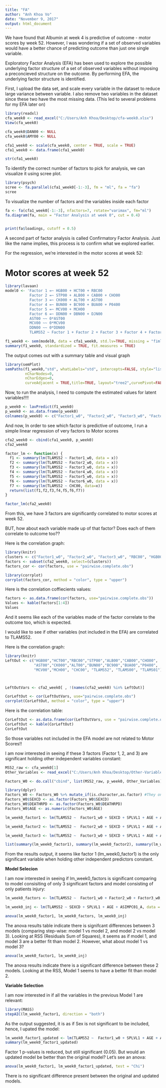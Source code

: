 ```yaml
---
title: "FA"
author: "Anh Khoa Vo"
date: "November 9, 2017"
output: html_document
---
```




We have found that Albumin at week 4 is predictive of outcome - motor scores by week 52. However, I was wondering if a set of observed variables would have a better chance of predicting outcome than just one single variable. 


Exploratory Factor Analysis (EFA) has been used to explore the possible underlying factor structure of a set of observed variables without imposing a preconcieved structure on the outcome. By performing EFA, the underlying factor structure is identified. 

First, I upload the data set, and scale every variable in the dataset to reduce large variance between variable. I also remove two variables in the dataset since these two have the most missing data. (This led to several problems for my EFA later on) 

```r
library(readxl)
cfa_week0 <- read_excel("C:/Users/Anh Khoa/Desktop/cfa-week0.xlsx")
View(cfa_week0)

cfa_week0$DAN00 <- NULL
cfa_week0$AMY00 <- NULL

cfa1_week0 <- scale(cfa_week0, center = TRUE, scale = TRUE)
cfa1_week0 <- data.frame(cfa1_week0)

str(cfa1_week0)
```

To identify the correct number of factors to pick for analysis, we can visualize it using scree plot. 

```r
library(psych)
scree <- fa.parallel(cfa1_week0[-1:-3], fm = "ml", fa = "fa")
scree
```

To visualize the number of factors and the variables inside each factor 

```r
fa <- fa(cfa1_week0[-1:-3], nfactors=7, rotate="varimax", fm="ml")
fa.diagram(fa, main = "Factor Analysis at week 0", cut = 0.4)


print(fa$loadings, cutoff = 0.5)
```

A second part of factor analysis is called Confirmatory Factor Analysis. Just like the name implies, this process is to confirm what we explored earlier. 

For the regression, we're interested in the motor scores at week 52: 

# Motor scores at week 52

```r
library(lavaan)
model0 <- 'Factor 1 =~ HGB00 + HCT00 + RBC00 
           Factor 2 =~ STP00 + ALB00 + CAB00 + CHO00
           Factor 3 =~ CK000 + ALT00 + AST00
           Factor 4 =~ BUN00 + BC900 + BUA00 + P0400
           Factor 5 =~ MCV00 + MCH00
           Factor 6 =~ DDN00 + DBN00 + DJN00
           AST00 ~~ 0*AST00
           MCV00 ~~ 0*MCV00
           DDN00 ~~ 0*DDN00
           TLAMS52 ~ Factor 1 + Factor 2 + Factor 3 + Factor 4 + Factor 5 + Factor 6'

f1_week0 <- sem(model0, data = cfa1_week0, std.lv=TRUE, missing = "fiml")
summary(f1_week0, standardized = TRUE, fit.measures = TRUE)

```

The output comes out with a summary table and visual graph 

```r
library(semPlot)
semPaths(f1_week0,"std", whatLabels="std", intercepts=FALSE, style="lisrel", residuals = FALSE,
         nCharNodes=0, 
         nCharEdges=0,
         curveAdjacent = TRUE,title=TRUE, layout="tree2",curvePivot=FALSE)
```

Now, to run the analysis, I need to compute the estimated values for latent variables!!!! 

```r
p_week0 <- lavPredict(f1_week0)
p_week0 <- as.data.frame(p_week0)
colnames(p_week0) <- c("Factor1_w0", "Factor2_w0", "Factor3_w0", "Factor4_w0", "Factor5_w0", "Factor6_w0")

```

And now, In order to see which factor is predictive of outcome, I run a simple linear regression of very factors to Motor scores

```r
cfa2_week0 <- cbind(cfa1_week0, p_week0)
cfa2_week0
```


```r
factor_lm <- function(x) {
  f1 <- summary(lm(TLAMS52 ~ Factor1_w0, data = x))
  f2 <- summary(lm(TLAMS52 ~ Factor2_w0, data = x))
  f3 <- summary(lm(TLAMS52 ~ Factor3_w0, data = x))
  f4 <- summary(lm(TLAMS52 ~ Factor4_w0, data = x))
  f5 <- summary(lm(TLAMS52 ~ Factor5_w0, data = x))
  f6 <- summary(lm(TLAMS52 ~ Factor6_w0, data = x))
  f7 <- summary(lm(TLAMS52 ~ CHC00, data=x))
  return(list(f1,f2,f3,f4,f5,f6,f7))
}

factor_lm(cfa2_week0)
```
From this, we have 3 factors are significantly correlated to motor scores at week 52.

BUT, how about each variable made up of that factor? Does each of them correlate to outcome too??



Here is the correlation graph:
```r
library(knitr)
clusters <- c("Factor1_w0", "Factor2_w0", "Factor3_w0", "RBC00", "HGB00", "HCT00", "STP00", "ALB00", "CAB00", "CHO00", "CHC00", "AST00", "ALT00", "CK000")
factors <- subset(cfa2_week0, select=(clusters))
factors_cor <- cor(factors, use = "pairwise.complete.obs")

library(corrplot)
corrplot(factors_cor, method = "color", type = "upper")

```

Here is the correlation coffiecients values:

```r
factors <- as.data.frame(cor(factors, use="pairwise.complete.obs"))
Values <- kable(factors[1:4])
Values
```


And it seems like each of the variables made of the factor correlate to the outcome too, which is expected. 

I would like to see if other variables (not included in the EFA) are correlated to TLAMS52. 

Here is the correlation graph:
```r
library(knitr)
LeftOut <- c("HGB00","HCT00","RBC00","STP00","ALB00","CAB00","CHO00",
             "AST00","CK000","ALT00","BUN00","BC900","BUA00","P0400",
             "MCV00","MCH00", "CHC00", "TLAMS52", "TLAMS00", "TLAMS01")



LeftOutVars <- cfa2_week0[ , !(names(cfa2_week0) %in% LeftOut)]

CorLeftOut <- cor(LeftOutVars, use="pairwise.complete.obs")
corrplot(CorLeftOut, method = "color", type = "upper")

```

Here is the correlation table: 
```r
CorLeftOut <- as.data.frame(cor(LeftOutVars, use = "pairwise.complete.obs"))
CorLeftOut <- kable(CorLeftOut)
CorLeftOut
```

So those variables not included in the EFA model are not related to Motor Scores!! 

I am now interested in seeing if these 3 factors (Factor 1, 2, and 3) are significant holding other independent variables constant: 
```r
MS52_raw <- cfa_week0[1]
Other_Variables <- read_excel("C:/Users/Anh Khoa/Desktop/Other-Variables.xlsx")

Factors_W0 <- do.call("cbind", list(MS52_raw, p_week0, Other_Variables))

library(dplyr)
Factors_W0 <- Factors_W0 %>% mutate_if(is.character,as.factor) #They only take factor values
Factors_W0$SEXCD <- as.factor(Factors_W0$SEXCD) 
Factors_W0$DEATHRPD <- as.factor(Factors_W0$DEATHRPD)
Factors_W0$AGE <- as.numeric(Factors_W0$AGE)

```


```r
lm_week0_factor1 <- lm(TLAMS52 ~  Factor1_w0 + SEXCD + SPLVL1 + AGE + ASIMPC01_A, data = Factors_W0)

lm_week0_factor2 <- lm(TLAMS52 ~  Factor2_w0 + SEXCD + SPLVL1 + AGE + ASIMPC01_A, data = Factors_W0)

lm_week0_factor3 <- lm(TLAMS52 ~  Factor3_w0 + SEXCD + SPLVL1 + AGE + ASIMPC01_A, data = Factors_W0)

list(summary(lm_week0_factor1), summary(lm_week0_factor2), summary(lm_week0_factor3))
```

From the results output, it seems like factor 1 (lm_week0_factor1) is the only significant variable when holding other independent predictors constant. 

**Model Selecion**

I am now interested in seeing if lm_week0_factors is significant comparing to model consisiting of only 3 significant factors and model consisting of only patients injury: 

```r
lm_week0_factors <- lm(TLAMS52 ~  Factor1_w0 + Factor2_w0 + Factor3_w0, data = Factors_W0)

lm_week0_inj <- lm(TLAMS52 ~ SEXCD + SPLVL1 + AGE + ASIMPC01_A, data = Factors_W0)

anova(lm_week0_factor1, lm_week0_factors, lm_week0_inj)
```

The anova results table indicate there is signifcant differences between 3 models (comparing step-wise: model 1 vs model 2, and model 2 vs model 3). Looking at RSS (Residuals Sum of Squares), it seems as if model 1, and model 3 are a better fit than model 2. However, what about model 1 vs model 3?

```r
anova(lm_week0_factor1, lm_week0_inj)

```

The anova results indicate there is a significant difference between these 2 models. Looking at the RSS, Model 1 seems to have a better fit than model 2. 

**Variable Selection**

I am now interested in if all the variables in the previous Model 1 are relevant: 

```r
library(MASS)
stepAIC(lm_week0_factor1, direction = "both")
```

As the output suggested, it is as if Sex is not significant to be included, hence, I upated the model: 

```r
lm_week0_factor1_updated <- lm(TLAMS52 ~  Factor1_w0 + SPLVL1 + AGE + ASIMPC01_A, data = Factors_W0)
summary(lm_week0_factor1_updated)
```

Factor 1 p-values is reduced, but still significant (0.05). But would an updated model be better than the original model? Let's see an anova: 

```r
anova(lm_week0_factor1, lm_week0_factor1_updated, test = "Chi")
```

There is no significant difference present between the original and updated models.
